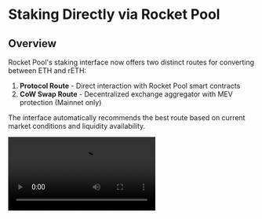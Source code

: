 
# Staking Directly via Rocket Pool

## Overview

Rocket Pool's staking interface now offers two distinct routes for converting between ETH and rETH:

1. **Protocol Route** - Direct interaction with Rocket Pool smart contracts
2. **CoW Swap Route** - Decentralized exchange aggregator with MEV protection (Mainnet only)

The interface automatically recommends the best route based on current market conditions and liquidity availability.

<video controls="controls" src="https://cdn-rocketpool.s3.us-west-2.amazonaws.com/stake_options.mp4" />

## Routing Options Explained

### Protocol Route

**How it works:** Direct interaction with Rocket Pool's deposit pool and smart contracts on-chain.

**Advantages:**

- Instant execution
- Predictable exchange rate based on current rETH/ETH ratio
- No intermediary tokens required (direct ETH ↔ rETH conversion)
- Lower complexity
- Always get exactly as much rETH as your ETH is worth (minus a 0.05% deposit fee)
- No slippage, no liquidity issues, no sandwiching or front-running

**Limitations:**

- Subject to deposit pool limits when staking
- Subject to liquidity availability when unstaking
- Requires gas fees for transaction
- Gas fees might be expensive for small amounts

### CoW Swap Route (Mainnet Only)

**How it works:** Uses CoW Protocol's batch auction system to find the best price across multiple DEXs.

**Advantages:**

- MEV (Maximum Extractable Value) protection against sandwich attacks
- Gasless execution - you only sign the order
- Often provides better rates through DEX aggregation
- Always available regardless of protocol deposit pool limits
- No gas fees for the swap itself

**Limitations:**

- Requires WETH wrapping/unwrapping steps (handled automatically)
- Orders may take 2-5 minutes to execute
- Orders can expire if not matched within the time limit
- Requires one-time token approvals

## Key Concepts

### WETH (Wrapped ETH)

When using CoW Swap, the interface automatically handles WETH conversions:

- WETH is an ERC-20 token representing ETH in a standardized format
- 1 WETH always equals 1 ETH
- The interface wraps ETH to WETH before trading and unwraps after
- You only pay gas for the initial wrap (one-time)

### Slippage Tolerance

For CoW Swap orders:

- Default: 0.5%
- Adjustable based on your preference
- Higher slippage = more likely to execute
- Lower slippage = better price protection

### Order Expiry

CoW Swap orders have a time limit:

- Default: 30 minutes
- Adjustable from 5 minutes to 24 hours
- Orders automatically cancel if not executed

### Better Rate Indicator

The interface shows which route offers better value:

- Green badge with "X% better" indicates the optimal route
- Automatically pre-selects the best option
- Updates in real-time as market conditions change

### Protocol Liquidity

When unstaking rETH:

- Protocol route requires available ETH in the deposit pool
- Shows "Insufficient liquidity" when pool is empty
- Automatically routes through CoW Swap when protocol liquidity is unavailable

## Getting Started

<div className="p-3">
  <Tabs>
    <Tab label="Preparing on the Hoodi Testnet">
      <p className="rspress-directive danger">
        <p className="rspress-directive-title">WARNING</p>
        When practicing staking on the test network, you **do not need to provide any of your real ETH** during this process.
        You will be given **fake test ETH** to use instead.

        **Do not attempt to move your real ETH on mainnet to the testnet or you will lose it permanently!**
      </p>

      Start by installing [MetaMask](https://metamask.io/) if you haven't already.
      Follow the instructions on their site to install the extension, create an account, and sign in.

      Next, open the MetaMask panel using its icon in your browser toolbar.

      You will need to add the Hoodi Testnet to MetaMask.

      Click on the top left dropdown & click the "Add Network" button.

      You will see a list of networks, Hoodi is not in this list so click the "Add a network manually" button.

      Fill in the following details:

      ```
      Network Name: Hoodi
      New RPC Url: https://rpc.hoodi.ethpandaops.io
      Chain ID: 560048
      Currency Symbol: ETH
      Block Explorer Url: https://hoodi.etherscan.io
      ```

      Then click Save. You should now see the Hoodi network in the top left dropdown.

      Click on the **network dropdown** in the top left of the Metamask extension & select **Hoodi Test Network**.

      Finally, add the rETH token to MetaMask so you can see your balance and access it for trading.
      Click the **Assets** tab, then click **Add Token**:

      <img src={mm_add_token} width="100%" height="auto" />

      Ensure that **Custom Token** is selected in this dialog.
      In the **Token Contract Address** box, put the following value:

      ```
      0x7322c24752f79c05ffd1e2a6fcb97020c1c264f1
      ```

      The **Token Symbol** should automatically be populated with `rETH`, and the **Decimals of Precision** should automatically be populated with `18`.

      Accept the rest of the prompts, and then you will see the rETH token appear in your list.

      Now that you have a wallet address in MetaMask, you need to fill it with some test ETH.
      Head over to the [Practicing with the Test Network](../testnet/overview#getting-test-eth-on-hoodi) page for a quick guide on how to use a testnet faucet to get some test ETH on Hoodi.

      Once you have some Hoodi ETH to test with, head to [https://testnet.rocketpool.net/](https://testnet.rocketpool.net/).

      **Note:** Testnet only supports Protocol routing. CoW Swap is available on mainnet only.
    </Tab>
    <Tab label="Preparing on Ethereum Mainnet">
      Start by installing [MetaMask](https://metamask.io/) if you haven't already.
      Follow the instructions on their site to install the extension, create an account, and sign in.

      Next, open the MetaMask panel using its icon in your browser toolbar.
      Click on the **network dropdown** in the toolbar at the top and ensure that **Ethereum Mainnet** is selected:

      <img src={mm_network_main} width="100%" height="auto" />

      Finally, add the rETH token to MetaMask so you can see your balance and access it for trading.
      Click the **Assets** tab, then click **Add Token**:

      <img src={mm_add_token} width="100%" height="auto" />

      Ensure that **Custom Token** is selected in this dialog.
      In the **Token Contract Address** box, put the following value:

      ```
      0xae78736Cd615f374D3085123A210448E74Fc6393
      ```

      The **Token Symbol** should automatically be populated with `rETH`, and the **Decimals of Precision** should automatically be populated with `18`.

      Accept the rest of the prompts, and then you will see the rETH token appear in your list.

      Now that you have a wallet address in MetaMask, you need to transfer some ETH into it.
      You will need to supply this from an existing wallet or buy ETH on an exchange.

      Once you have some ETH to stake, head to [https://stake.rocketpool.net/](https://stake.rocketpool.net/).
    </Tab>

  </Tabs>
</div>

## Staking ETH for rETH

Once you're at the staking site, click on the **connect wallet** button. Please read through and accept the Terms of Service & Privacy Policy, this will enable different ways to connect, then click **connect metamask**.

MetaMask will prompt you to select an account to connect to the website. Choose one, confirm a few permissions, and you'll see your balances update in the UI.

### Step 1: Enter Amount

Enter the amount of ETH you want to stake in the **Stake ETH** input field.

[Image placeholder: Input field with amount being entered]

### Step 2: Review Routing Options

The interface will display two routing options (mainnet only):

- **Protocol Card**: Shows if deposit pool is available or full
- **CoW Swap Card**: Shows estimated output and rate comparison

The better option will be highlighted with a green "X% better" badge and automatically selected.

[Image placeholder: Routing cards showing comparison]

### Step 3: Configure Settings (CoW Swap Only)

If using CoW Swap, you can optionally:

- Adjust slippage tolerance (default 0.5%)
- Set order expiry time (default 30 minutes)

### Step 4: Execute Transaction

<div className="p-3">
  <Tabs>
    <Tab label="Via Protocol">
      Click **Stake via Protocol** button.

      MetaMask will prompt you to:
      1. **Approve the transaction** with gas fees shown
      2. **Confirm the transaction**

      ::: danger IMPORTANT
      Check the total gas cost before approving - if it's very expensive relative to your stake amount, consider using CoW Swap instead!
      :::

      Once confirmed, the transaction will be mined and you'll receive your rETH immediately.

      <video controls="controls" src="https://cdn-rocketpool.s3.us-west-2.amazonaws.com/protocol_stake.mp4" />
    </Tab>
    <Tab label="Via CoW Swap">
      Click **Stake via CoW Swap** button.

      The process involves several automated steps:

      1. **WETH Wrapping** (if needed)
      - Approve ETH to WETH conversion
      - One-time gas fee required

      2. **WETH Approval** (first time only)
      - Approve CoW Protocol to use your WETH
      - One-time gas fee required

      3. **Sign Order**
      - Review order details
      - Sign with MetaMask (gasless)
      - No gas fees

      4. **Order Execution**
      - Monitor progress in modal
      - Typical wait: 2-5 minutes
      - Can close modal and continue browsing

      5. **Completion**
      - rETH automatically appears in wallet
      - View on Etherscan if needed

      <video controls="controls" src="https://cdn-rocketpool.s3.us-west-2.amazonaws.com/cowswap_stake.mp4" preload="auto"/>
    </Tab>

  </Tabs>
</div>

::: tip NOTE
It's **completely normal** to receive less rETH than the ETH you put in. rETH and ETH have a **dynamic exchange rate**: as the Rocket Pool network earns rewards, 1 rETH becomes worth more than 1 ETH.
:::

## Unstaking rETH for ETH

When you're ready to unstake and trade your rETH back for ETH, head back to the staking website and click on the **swap direction button** to switch to unstaking mode:

### Step 1: Enter Amount

Enter the amount of rETH you want to unstake in the **Unstake rETH** field.

### Step 2: Check Routing Availability

The interface will show:

- **Protocol liquidity** available in the deposit pool
- **Protocol card** status (available or "Insufficient liquidity")
- **CoW Swap card** with estimated ETH output

### Step 3: Execute Unstaking

<div className="p-3">
  <Tabs>
    <Tab label="Via Protocol">
      If protocol liquidity is available:

      1. Click **Unstake via Protocol**
      2. Confirm transaction in MetaMask
      3. Pay gas fees
      4. Receive ETH immediately

      ::: warning NOTE
      Protocol unstaking is only possible when the deposit pool has enough ETH. If you see "Insufficient liquidity", use CoW Swap instead.
      :::

      <video controls="controls" src="https://cdn-rocketpool.s3.us-west-2.amazonaws.com/unstake_mainnet.mp4" preload="auto"/>
    </Tab>
    <Tab label="Via CoW Swap">
      CoW Swap is always available for unstaking:

      1. **rETH Approval** (first time only)
      - Approve rETH for CoW Protocol
      - One-time gas fee

      2. **Sign Order**
      - Review details
      - Sign order (gasless)

      3. **Order Execution**
      - Monitor in modal
      - 2-5 minute wait

      4. **WETH Unwrapping** (automatic)
      - Receives WETH from swap
      - Automatically unwraps to ETH
      - ETH appears in wallet

      <video controls="controls" src="https://cdn-rocketpool.s3.us-west-2.amazonaws.com/cowswap_unstake.mp4" preload="auto"/>
    </Tab>

  </Tabs>
</div>

## Troubleshooting

### Common Issues

#### Order Expired (CoW Swap)

Your order didn't execute within the time limit.

**Solutions:**

- Increase order expiry time (up to 24 hours)
- Adjust slippage tolerance higher
- Try again with current market prices
- Use Protocol route if available

#### Insufficient Balance

Not enough ETH/rETH for the transaction.

**Solutions:**

- Check wallet balance
- Account for gas fees (Protocol route)
- Reduce stake/unstake amount

#### Pool Full (Protocol Staking)

Deposit pool has reached its limit.

**Solution:**

- Use CoW Swap route (automatically selected)
- Wait for node operators to pull ETH from pool
- Check back later for availability

#### Insufficient Liquidity (Protocol Unstaking)

Not enough ETH in deposit pool for unstaking.

**Solution:**

- Use CoW Swap route (automatically selected)
- Always available regardless of pool state

### Manual WETH Conversion

If you have WETH that wasn't automatically unwrapped:

1. Visit [swap.cow.fi](https://swap.cow.fi)
2. Connect your wallet
3. Swap WETH → ETH (1:1 ratio, gasless)

Or use Etherscan:

1. Go to WETH contract: `0xC02aaA39b223FE8D0A0e5C4F27eAD9083C756Cc2`
2. Connect wallet to "Write Contract"
3. Use `withdraw` function
4. Enter amount in Wei
5. Execute transaction

## Best Practices

### For Optimal Rates

- Let the interface auto-select the best route
- Check during low network activity for better protocol availability
- For large amounts, CoW Swap often provides better rates
- Adjust slippage carefully to balance execution likelihood vs price

### For Security

- Verify you're on the correct website: [https://stake.rocketpool.net](https://stake.rocketpool.net)
- Start with small test amounts
- Review all transaction details before confirming
- Keep some ETH for gas fees
- Only approve trusted contracts

### For Gas Optimization

- Compare gas costs between routes
- Batch transactions when possible
- Use CoW Swap for small amounts to avoid high gas fees
- Monitor gas prices at [etherscan.io/gastracker](https://etherscan.io/gastracker)

## Tax Implications

::: warning IMPORTANT
This section provides general educational information only. Tax laws vary significantly by jurisdiction and individual circumstances. **Always consult with a qualified tax professional** for advice specific to your situation.
:::

### Understanding rETH and Taxes

When staking with Rocket Pool, it's crucial to understand potential tax implications:

#### The Staking Transaction (ETH → rETH)

**Potential Tax Events:**

- **Token Swap**: Converting ETH to rETH may be considered a taxable event in many jurisdictions
- **Capital Gains/Losses**: If your ETH has appreciated since acquisition, you may owe capital gains tax
- **Cost Basis**: The value of rETH received becomes your new cost basis for future transactions

**Example Scenario:**

```
Bought 1 ETH at $1,000
Stake when ETH is worth $2,000
Potential taxable gain: $1,000
Your rETH cost basis: $2,000
```

#### Holding rETH (Earning Rewards)

**How rETH Appreciates:**

- rETH increases in value relative to ETH automatically
- No new tokens are received - the token itself appreciates
- This appreciation represents your staking rewards

**Tax Treatment Varies:**

- **Some jurisdictions**: Tax on appreciation only when realized (upon sale/swap)
- **Other jurisdictions**: May tax unrealized gains annually
- **Income vs. Capital Gains**: Classification affects tax rates

#### The Unstaking Transaction (rETH → ETH)

**Tax Considerations:**

- Converting rETH back to ETH is typically a taxable event
- Calculate gain/loss based on:
- **Cost basis**: Value when you acquired rETH
- **Disposal value**: Value when converting back to ETH
- The difference is your capital gain or loss

### Routing Method Tax Implications

#### Protocol Route

- Single taxable event per transaction
- Clear timestamp and value for tax records
- On-chain transaction provides permanent record

#### CoW Swap Route

- WETH wrapping/unwrapping typically not taxable (1:1 conversion)
- Main swap (ETH/WETH ↔ rETH) is the taxable event
- Order execution provides clear tax documentation

### Record Keeping Best Practices

**Essential Records to Maintain:**

1. **For Each Stake:**

- Date and time of transaction
- Amount of ETH staked
- Amount of rETH received
- ETH price at time of staking
- Transaction hash
- Gas fees paid

2. **While Holding:**

- Periodic snapshots of rETH/ETH exchange rate
- Your rETH balance over time
- Market values on key dates (year-end, etc.)

3. **For Each Unstake:**

- Date and time of transaction
- Amount of rETH unstaked
- Amount of ETH received
- ETH price at time of unstaking
- Transaction hash
- Gas fees paid

**Tools for Tracking:**

- Export transactions from Etherscan
- Use portfolio tracking apps that support rETH
- Maintain a spreadsheet with all transactions
- Consider using crypto tax software

### Tax Optimization Strategies

**Timing Considerations:**

- **Tax-Loss Harvesting**: Unstake during market downturns if you have losses to offset gains
- **Long-term vs. Short-term**: Many jurisdictions favor long-term holdings (typically >1 year)
- **Year-end Planning**: Consider timing of transactions around tax year boundaries

**Cost Basis Methods:**

- **FIFO (First In, First Out)**: Default in many jurisdictions
- **LIFO (Last In, First Out)**: May be available in some regions
- **Specific Identification**: Track specific rETH portions if allowed

### Common Tax Scenarios

#### Scenario 1: Regular Staking

```
Action: Stake 10 ETH for 9.5 rETH
Tax Event: Disposal of ETH, acquisition of rETH
Report: Capital gain/loss on ETH disposal
Track: 9.5 rETH with new cost basis
```

#### Scenario 2: Partial Unstaking

```
Action: Unstake 5 rETH for 5.3 ETH
Tax Event: Disposal of rETH, acquisition of ETH
Report: Capital gain/loss on rETH disposal
Track: Remaining rETH balance and cost basis
```

#### Scenario 3: DeFi Integration

```
Action: Use rETH in DeFi protocols
Tax Event: Each protocol interaction may be taxable
Report: Track all movements and value changes
Track: Yields, swaps, and liquidity provisions
```

### Jurisdiction-Specific Considerations

**United States:**

- IRS treats crypto-to-crypto swaps as taxable
- Staking rewards may be taxable when received or when sold (evolving guidance)
- Form 8949 and Schedule D for reporting

**European Union:**

- Tax treatment varies by member state
- Some countries tax upon realization, others annually
- Consider local crypto tax regulations

**United Kingdom:**

- HMRC treats staking rewards as income or capital gains depending on circumstances
- Detailed record keeping required
- Consider "bed and breakfasting" rules

**Other Jurisdictions:**

- Research your local tax authority's crypto guidance
- Many countries are still developing frameworks
- Professional advice strongly recommended

### Using Tax Software

**Popular Crypto Tax Tools:**

- Most support rETH tracking
- Can import from Etherscan
- Calculate gains/losses automatically
- Generate tax reports for your jurisdiction

**Integration Tips:**

1. Import all wallet addresses
2. Verify rETH/ETH transactions are correctly classified
3. Ensure exchange rates are accurate
4. Review calculated gains/losses
5. Export reports for tax filing

### Red Flags to Avoid

**Common Mistakes:**

- Not tracking cost basis
- Forgetting to report staking transactions
- Ignoring small transactions
- Missing DeFi interactions
- Incorrect exchange rate data

**Audit Preparation:**

- Keep all transaction records
- Document your calculation methods
- Save exchange rate sources
- Maintain wallet ownership proof
- Store records for required retention period

## FAQs

**Q: Which route should I choose?**
A: The interface automatically recommends the best route with a green "better rate" badge. Generally, use the recommended option.

**Q: Why does CoW Swap sometimes offer better rates?**
A: CoW Swap aggregates liquidity from multiple DEXs and uses batch auctions to find optimal prices, often beating the fixed protocol rate.

**Q: Is CoW Swap really gasless?**
A: Order creation and signing are gasless. You only pay gas for initial WETH wrapping and token approvals (one-time setup).

**Q: How long do CoW Swap orders take?**
A: Typically 2-5 minutes, but can vary based on market conditions.

**Q: What happens if my CoW Swap order expires?**
A: Nothing is lost. Your tokens remain in your wallet. You can place a new order with adjusted parameters.

**Q: Why is the Protocol route sometimes unavailable?**
A: **For staking:** Deposit pool is full. **For unstaking:** Insufficient ETH liquidity. These are temporary states that change as users interact with the protocol.

**Q: Are staking transactions taxable?**
A: In most jurisdictions, yes. Converting ETH to rETH and back are typically taxable events. Consult a tax professional for your specific situation.

**Q: How do I track my rETH cost basis?**
A: Record the value of ETH when you stake it - this becomes your rETH cost basis. Use transaction hashes, timestamps, and prices for accurate records.

**Q: Is moving between Protocol and CoW Swap routes different for taxes?**
A: The tax treatment is typically the same - both involve exchanging ETH for rETH. The route chosen doesn't usually affect tax obligations, though record keeping may differ slightly.

## Additional Resources

- [Rocket Pool Documentation](https://docs.rocketpool.net)
- [CoW Swap Documentation](https://docs.cow.fi)
- [Rocket Pool Discord](https://discord.gg/rocketpool)
- [Etherscan Gas Tracker](https://etherscan.io/gastracker)

## Contract Addresses

### Mainnet

- **rETH Token:** `0xae78736Cd615f374D3085123A210448E74Fc6393`
- **WETH Token:** `0xC02aaA39b223FE8D0A0e5C4F27eAD9083C756Cc2`
- **Rocket Storage:** `0x1d8f8f00cfa6758d7bE78336684788Fb0ee0Fa46`
- **CoW Protocol VaultRelayer:** `0xC92E8bdf79f0507f65a392b0ab4667716BFE0110`

### Hoodi Testnet

- **rETH Token:** `0x7322c24752f79c05ffd1e2a6fcb97020c1c264f1`
- Check [Rocket Pool Documentation](https://docs.rocketpool.net) for other Hoodi testnet addresses.

---

That's all there is to staking with Rocket Pool! We hope you find the new routing options helpful in getting the best value for your stake.

Feel free to swing by [our Discord server](https://discord.gg/rocketpool) to let us know what you thought of it and keep tabs on the project as it evolves.
